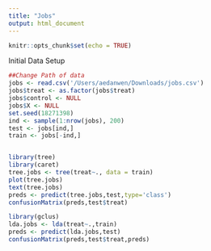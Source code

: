 ```yaml
---
title: "Jobs"
output: html_document
---
```


```r
knitr::opts_chunk$set(echo = TRUE)
```

Initial Data Setup
```r

##Change Path of data
jobs <- read.csv('/Users/aedanwen/Downloads/jobs.csv')
jobs$treat <- as.factor(jobs$treat)
jobs$control <- NULL
jobs$X <- NULL
set.seed(18271398)
ind <- sample(1:nrow(jobs), 200)
test <- jobs[ind,]
train <- jobs[-ind,]
```

```r


```
```r
library(tree)
library(caret)
tree.jobs <- tree(treat~., data = train)
plot(tree.jobs)
text(tree.jobs)
preds <- predict(tree.jobs,test,type='class')
confusionMatrix(preds,test$treat)
```
```r
library(gclus)
lda.jobs <- lda(treat~.,train)
preds <- predict(lda.jobs,test)
confusionMatrix(preds,test$treat,preds)

```

